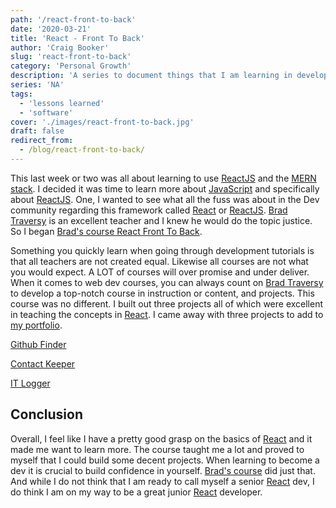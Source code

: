 ```yaml
---
path: '/react-front-to-back'
date: '2020-03-21'
title: 'React - Front To Back'
author: 'Craig Booker'
slug: 'react-front-to-back'
category: 'Personal Growth'
description: 'A series to document things that I am learning in development.'
series: 'NA'
tags:
  - 'lessons learned'
  - 'software'
cover: './images/react-front-to-back.jpg'
draft: false
redirect_from:
  - /blog/react-front-to-back/
---
```


This last week or two was all about learning to use [ReactJS](https://reactjs.org/) and the [MERN stack](https://mern.js.org/). I decided it was time to learn more about [JavaScript](https://js.org/) and specifically about [ReactJS](https://reactjs.org/). One, I wanted to see what all the fuss was about in the Dev community regarding this framework called [React](https://reactjs.org/) or [ReactJS](https://reactjs.org/). [Brad Traversy](https://www.traversymedia.com/) is an excellent teacher and I knew he would do the topic justice. So I began [Brad's course React Front To Back](https://www.udemy.com/course/modern-react-front-to-back/).

Something you quickly learn when going through development tutorials is that all teachers are not created equal. Likewise all courses are not what you would expect. A LOT of courses will over promise and under deliver. When it comes to web dev courses, you can always count on [Brad Traversy](https://www.traversymedia.com/) to develop a top-notch course in instruction or content, and projects. This course was no different. I built out three projects all of which were excellent in teaching the concepts in [React](https://reactjs.org/). I came away with three projects to add to [my portfolio](https://www.craigbooker.com/portfolio).

[Github Finder](https://githubfinder0243.netlify.com/)

[Contact Keeper](https://fast-plains-63589.herokuapp.com/)

[IT Logger](https://github.com/craigbooker/it-logger)

## Conclusion

Overall, I feel like I have a pretty good grasp on the basics of [React](https://reactjs.org/) and it made me want to learn more. The course taught me a lot and proved to myself that I could build some decent projects. When learning to become a dev it is crucial to build confidence in yourself. [Brad's course](https://www.udemy.com/course/modern-react-front-to-back/) did just that. And while I do not think that I am ready to call myself a senior [React](https://reactjs.org/) dev, I do think I am on my way to be a great junior [React](https://reactjs.org/) developer.
